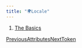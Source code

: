 ```yaml
---
title: "🌍Locale"
---
```


1. [The Basics](/maginium/the-basics)

[PreviousAttributes](/maginium/the-basics/dto/attributes)[NextToken](/maginium/the-basics/token)
